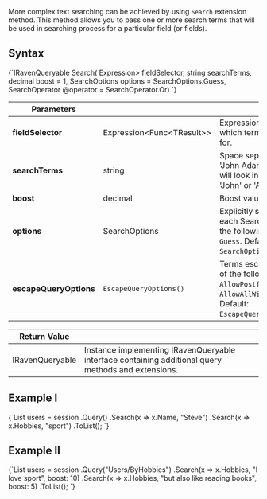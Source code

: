 
More complex text searching can be achieved by using `Search` extension method. This method allows you to pass one or more search terms that will be used in searching process for a particular field (or fields).

## Syntax

<TabItem value="search_1" label="search_1">
<CodeBlock language="csharp">
{`IRavenQueryable<T> Search<T>(
        Expression<Func<T, object>> fieldSelector,
        string searchTerms,
        decimal boost = 1,
        SearchOptions options = SearchOptions.Guess,
        SearchOperator @operator = SearchOperator.Or)
`}
</CodeBlock>
</TabItem>

| Parameters | | |
| ------------- | ------------- | ----- |
| **fieldSelector** | Expression&lt;Func&lt;TResult&gt;&gt; | Expression marking a field in which terms should be looked for. |
| **searchTerms** | string | Space separated terms e.g. 'John Adam' means that we will look in selected field for 'John' or 'Adam'. |
| **boost** | decimal | Boost value. Default: `1`. |
| **options** | SearchOptions | Explicitly set relation between each Search functions. One of the following: `Or`, `And`, `Not`, `Guess`. Default: `SearchOptions.Guess`. |
| **escapeQueryOptions** | `EscapeQueryOptions()` | Terms escaping strategy. One of the following: `EscapeAll`, `AllowPostfixWildcard`, `AllowAllWildcards`, `RawQuery`. Default: `EscapeQueryOptions.EscapeAll`. |

| Return Value | |
| ------------- | ----- |
| IRavenQueryable | Instance implementing IRavenQueryable interface containing additional query methods and extensions. |

## Example I

<TabItem value="search_2" label="search_2">
<CodeBlock language="csharp">
{`List<User> users = session
    .Query<User, Users_ByNameAndHobbies>()
    .Search(x => x.Name, "Steve")
    .Search(x => x.Hobbies, "sport")
    .ToList();
`}
</CodeBlock>
</TabItem>

## Example II

<TabItem value="search_3" label="search_3">
<CodeBlock language="csharp">
{`List<User> users = session
    .Query<User>("Users/ByHobbies")
    .Search(x => x.Hobbies, "I love sport", boost: 10)
    .Search(x => x.Hobbies, "but also like reading books", boost: 5)
    .ToList();
`}
</CodeBlock>
</TabItem>


